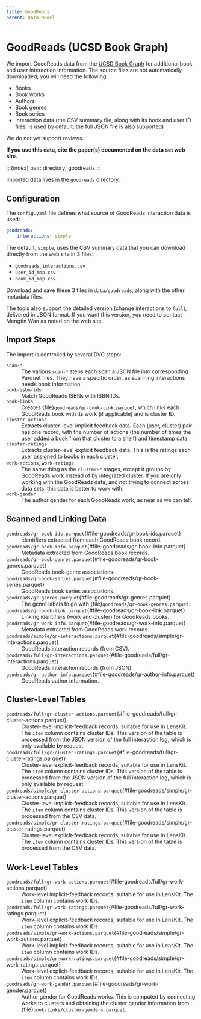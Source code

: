 ```yaml
---
title: GoodReads
parent: Data Model
---
```


# GoodReads (UCSD Book Graph)

We import GoodReads data from the [UCSD Book Graph](https://sites.google.com/eng.ucsd.edu/ucsdbookgraph/home)
for additional book and user interaction information.  The source files are not automatically downloaded; you
will need the following:

- Books
- Book works
- Authors
- Book genres
- Book series
- Interaction data (the CSV summary file, along with its book and user ID files,
  is used by default; the full JSON file is also supported)

We do not yet support reviews.

**If you use this data, cite the paper(s) documented on the data set web site.**

:::{index} pair: directory; goodreads
:::

Imported data lives in the `goodreads` directory.

## Configuration

The `config.yaml` file defines what source of GoodReads interaction data is used:

```yaml
goodreads:
    interactions: simple
```

The default, `simple`, uses the CSV summary data that you can download directly
from the web site in 3 files:

- `goodreads_interactions.csv`
- `user_id_map.csv`
- `book_id_map.csv`

Download and save these 3 files in `data/goodreads`, along with the other metadata files.

The tools also support the detailed version (change interactions to `full`),
delivered in JSON format.  If you want this version, you need to contact Mengtin
Wan as noted on the web site.

## Import Steps

The import is controlled by several DVC steps:

`scan-*`
:   The various `scan-*` steps each scan a JSON file into corresponding Parquet files.  They have a specific order, as scanning interactions needs book information.

`book-isbn-ids`
:   Match GoodReads ISBNs with ISBN IDs.

`book-links`
:   Creates {file}`goodreads/gr-book-link.parquet`, which links each GoodReads book with its work (if applicable) and is cluster ID.

`cluster-actions`
:   Extracts cluster-level implicit feedback data.  Each (user, cluster) pair has one record, with the number of actions (the number of times the user added a book from that cluster to a shelf) and timestamp data.

`cluster-ratings`
:   Extracts cluster-level explicit feedback data.  This is the ratings each user assigned to books in each cluster.

`work-actions`, `work-ratings`
:   The same thing as the `cluster-*` stages, except it groups by GoodReads work instead of by integrated cluster. If you are only working with the GoodReads data, and not trying to connect across data sets, this data is better to work with.

`work-gender`
:   The author gender for each GoodReads work, as near as we can tell.

## Scanned and Linking Data

`goodreads/gr-book-ids.parquet`{#file-goodreads/gr-book-ids.parquet}
:   Identifiers extracted from each GoodReads book record.


`goodreads/gr-book-info.parquet`{#file-goodreads/gr-book-info.parquet}
:   Metadata extracted from GoodReads book records.


`goodreads/gr-book-genres.parquet`{#file-goodreads/gr-book-genres.parquet}
:   GoodReads book-genre associations.


`goodreads/gr-book-series.parquet`{#file-goodreads/gr-book-series.parquet}
:   GoodReads book series associations.


`goodreads/gr-genres.parquet`{#file-goodreads/gr-genres.parquet}
:   The genre labels to go with {file}`goodreads/gr-book-genres.parquet`.


`goodreads/gr-book-link.parquet`{#file-goodreads/gr-book-link.parquet}
:   Linking identifiers (work and cluster) for GoodReads books.


`goodreads/gr-work-info.parquet`{#file-goodreads/gr-work-info.parquet}
:   Metadata extracted from GoodReads work records.


`goodreads/simple/gr-interactions.parquet`{#file-goodreads/simple/gr-interactions.parquet}
:   GoodReads interaction records (from CSV).


`goodreads/full/gr-interactions.parquet`{#file-goodreads/full/gr-interactions.parquet}
:   GoodReads interaction records (from JSON).


`goodreads/gr-author-info.parquet`{#file-goodreads/gr-author-info.parquet}
:   GoodReads author information.


## Cluster-Level Tables

`goodreads/full/gr-cluster-actions.parquet`{#file-goodreads/full/gr-cluster-actions.parquet}
:   Cluster-level implicit-feedback records, suitable for use in LensKit. The `item` column contains cluster IDs.  This version of the table
is processed from the JSON version of the full interaction log, which is only available by request.


`goodreads/full/gr-cluster-ratings.parquet`{#file-goodreads/full/gr-cluster-ratings.parquet}
:   Cluster-level explicit-feedback records, suitable for use in LensKit. The `item` column contains cluster IDs.  This version of the table
is processed from the JSON version of the full interaction log, which is only available by request.


`goodreads/simple/gr-cluster-actions.parquet`{#file-goodreads/simple/gr-cluster-actions.parquet}
:   Cluster-level implicit-feedback records, suitable for use in LensKit. The `item` column contains cluster IDs.  This version of the table
is processed from the CSV data.


`goodreads/simple/gr-cluster-ratings.parquet`{#file-goodreads/simple/gr-cluster-ratings.parquet}
:   Cluster-level explicit-feedback records, suitable for use in LensKit. The `item` column contains cluster IDs.  This version of the table
is processed from the CSV data.


## Work-Level Tables

`goodreads/full/gr-work-actions.parquet`{#file-goodreads/full/gr-work-actions.parquet}
:   Work-level implicit-feedback records, suitable for use in LensKit. The `item` column contains work IDs.


`goodreads/full/gr-work-ratings.parquet`{#file-goodreads/full/gr-work-ratings.parquet}
:   Work-level explicit-feedback records, suitable for use in LensKit. The `item` column contains work IDs.


`goodreads/simple/gr-work-actions.parquet`{#file-goodreads/simple/gr-work-actions.parquet}
:   Work-level implicit-feedback records, suitable for use in LensKit. The `item` column contains work IDs.


`goodreads/simple/gr-work-ratings.parquet`{#file-goodreads/simple/gr-work-ratings.parquet}
:   Work-level explicit-feedback records, suitable for use in LensKit. The `item` column contains work IDs.


`goodreads/gr-work-gender.parquet`{#file-goodreads/gr-work-gender.parquet}
:   Author gender for GoodReads works.  This is computed by connecting works to clusters and obtaining the cluster gender information from {file}`book-links/cluster-genders.parquet`.

